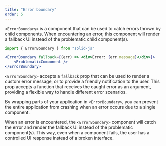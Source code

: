 ```yaml
---
title: "Error boundary"
order: 5
---
```


`<ErrorBoundary>` is a component that can be used to catch errors thrown by child components.
When encountering an error, this component will render a fallback UI instead of the problematic child component(s).

```jsx
import { ErrorBoundary } from "solid-js"

<ErrorBoundary fallback={(err) => <div>Error: {err.message}</div>}>
	<ProblematicComponent />
</ErrorBoundary>
```

`<ErrorBoundary>` accepts a `fallback` prop that can be used to render a custom error message, or to provide a friendly notification to the user.
This prop accepts a function that receives the caught error as an argument, providing a flexible way to handle different error scenarios.

<EraserLink
	href="https://app.eraser.io/workspace/maDvFw5OryuPJOwSLyK9?elements=aSw5yYrSY22mI_YqoZlpGQ"
	preview="https://app.eraser.io/workspace/maDvFw5OryuPJOwSLyK9/preview?elements=aSw5yYrSY22mI_YqoZlpGQ&type=embed"
/>

By wrapping parts of your application in `<ErrorBoundary>`, you can prevent the entire application from crashing when an error occurs due to a single component.

When an error is encountered, the `<ErrorBoundary>` component will catch the error and render the fallback UI instead of the problematic component(s).
This way, even when a component fails, the user has a controlled UI response instead of a broken interface.